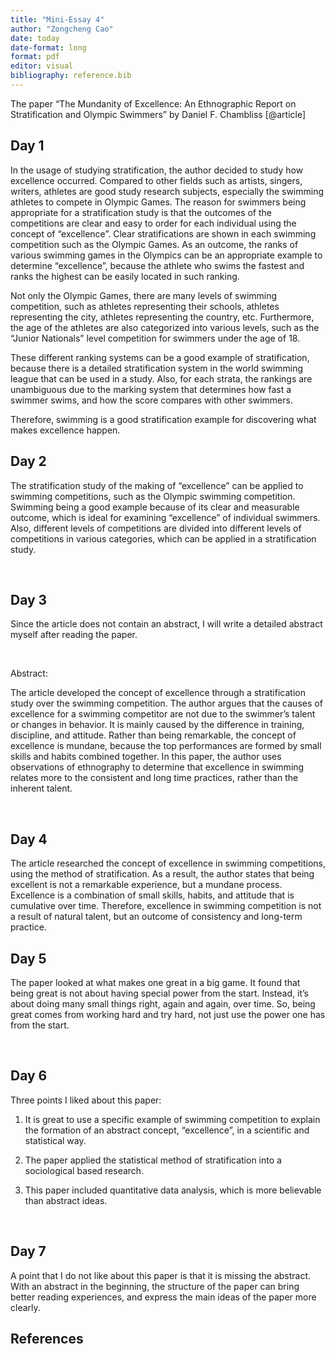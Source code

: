 ```yaml
---
title: "Mini-Essay 4"
author: "Zongcheng Cao"
date: today
date-format: long
format: pdf
editor: visual
bibliography: reference.bib
---
```


The paper "The Mundanity of Excellence: An Ethnographic Report on Stratification and Olympic Swimmers" by Daniel F. Chambliss [@article]

## Day 1

In the usage of studying stratification, the author decided to study how excellence occurred. Compared to other fields such as artists, singers, writers, athletes are good study research subjects, especially the swimming athletes to compete in Olympic Games. The reason for swimmers being appropriate for a stratification study is that the outcomes of the competitions are clear and easy to order for each individual using the concept of "excellence". Clear stratifications are shown in each swimming competition such as the Olympic Games. As an outcome, the ranks of various swimming games in the Olympics can be an appropriate example to determine "excellence", because the athlete who swims the fastest and ranks the highest can be easily located in such ranking.

Not only the Olympic Games, there are many levels of swimming competition, such as athletes representing their schools, athletes representing the city, athletes representing the country, etc. Furthermore, the age of the athletes are also categorized into various levels, such as the "Junior Nationals" level competition for swimmers under the age of 18. 

These different ranking systems can be a good example of stratification, because there is a detailed stratification system in the world swimming league that can be used in a study. Also, for each strata, the rankings are unambiguous due to the marking system that determines how fast a swimmer swims, and how the score compares with other swimmers. 

Therefore, swimming is a good stratification example for discovering what makes excellence happen. 

## Day 2 

The stratification study of the making of "excellence" can be applied to swimming competitions, such as the Olympic swimming competition. Swimming being a good example because of its clear and measurable outcome, which is ideal for examining "excellence" of individual swimmers. Also, different levels of competitions are divided into different levels of competitions in various categories, which can be applied in a stratification study. 

\

## Day 3

Since the article does not contain an abstract, I will write a detailed abstract myself after reading the paper.

\

Abstract:

The article developed the concept of excellence through a stratification study over the swimming competition. The author argues that the causes of excellence for a swimming competitor are not due to the swimmer's talent or changes in behavior. It is mainly caused by the difference in training, discipline, and attitude. Rather than being remarkable, the concept of excellence is mundane, because the top performances are formed by small skills and habits combined together. In this paper, the author uses observations of ethnography to determine that excellence in swimming relates more to the consistent and long time practices, rather than the inherent talent. 

\

## Day 4

The article researched the concept of excellence in swimming competitions, using the method of stratification. As a result, the author states that being excellent is not a remarkable experience, but a mundane process. Excellence is a combination of small skills, habits, and attitude that is cumulative over time. Therefore, excellence in swimming competition is not a result of natural talent, but an outcome of consistency and long-term practice.  

## Day 5

The paper looked at what makes one great in a big game. It found that being great is not about having special power from the start. Instead, it's about doing many small things right, again and again, over time. So, being great comes from working hard and try hard, not just use the power one has from the start.

\

## Day 6

Three points I liked about this paper:

1.  It is great to use a specific example of swimming competition to explain the formation of an abstract concept, "excellence", in a scientific and statistical way.

2.  The paper applied the statistical method of stratification into a sociological based research. 

3.  This paper included quantitative data analysis, which is more believable than abstract ideas. 

\

## Day 7

A point that I do not like about this paper is that it is missing the abstract. With an abstract in the beginning, the structure of the paper can bring better reading experiences, and express the main ideas of the paper more clearly.

\newpage

## References
